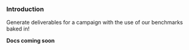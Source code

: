 ### Introduction

Generate deliverables for a campaign with the use of our benchmarks baked in!

**Docs coming soon**